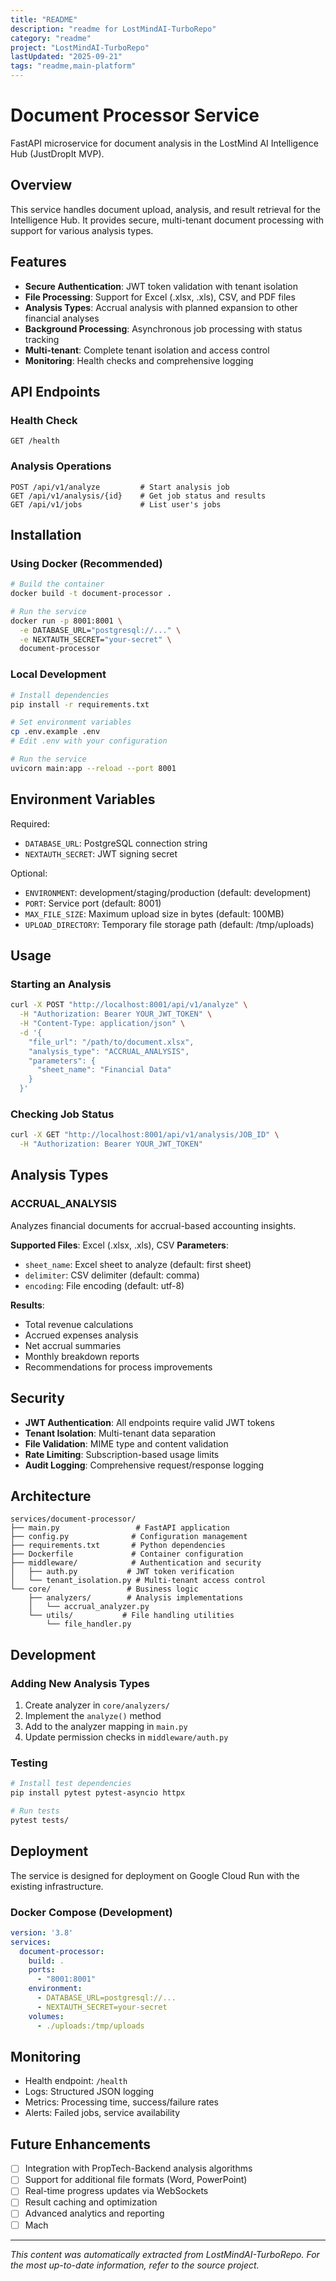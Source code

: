 ```yaml
---
title: "README"
description: "readme for LostMindAI-TurboRepo"
category: "readme"
project: "LostMindAI-TurboRepo"
lastUpdated: "2025-09-21"
tags: "readme,main-platform"
---
```


# Document Processor Service

FastAPI microservice for document analysis in the LostMind AI Intelligence Hub (JustDropIt MVP).

## Overview

This service handles document upload, analysis, and result retrieval for the Intelligence Hub. It provides secure, multi-tenant document processing with support for various analysis types.

## Features

- **Secure Authentication**: JWT token validation with tenant isolation
- **File Processing**: Support for Excel (.xlsx, .xls), CSV, and PDF files
- **Analysis Types**: Accrual analysis with planned expansion to other financial analyses
- **Background Processing**: Asynchronous job processing with status tracking
- **Multi-tenant**: Complete tenant isolation and access control
- **Monitoring**: Health checks and comprehensive logging

## API Endpoints

### Health Check
```
GET /health
```

### Analysis Operations
```
POST /api/v1/analyze         # Start analysis job
GET /api/v1/analysis/{id}    # Get job status and results
GET /api/v1/jobs             # List user's jobs
```

## Installation

### Using Docker (Recommended)

```bash
# Build the container
docker build -t document-processor .

# Run the service
docker run -p 8001:8001 \
  -e DATABASE_URL="postgresql://..." \
  -e NEXTAUTH_SECRET="your-secret" \
  document-processor
```

### Local Development

```bash
# Install dependencies
pip install -r requirements.txt

# Set environment variables
cp .env.example .env
# Edit .env with your configuration

# Run the service
uvicorn main:app --reload --port 8001
```

## Environment Variables

Required:
- `DATABASE_URL`: PostgreSQL connection string
- `NEXTAUTH_SECRET`: JWT signing secret

Optional:
- `ENVIRONMENT`: development/staging/production (default: development)
- `PORT`: Service port (default: 8001)
- `MAX_FILE_SIZE`: Maximum upload size in bytes (default: 100MB)
- `UPLOAD_DIRECTORY`: Temporary file storage path (default: /tmp/uploads)

## Usage

### Starting an Analysis

```bash
curl -X POST "http://localhost:8001/api/v1/analyze" \
  -H "Authorization: Bearer YOUR_JWT_TOKEN" \
  -H "Content-Type: application/json" \
  -d '{
    "file_url": "/path/to/document.xlsx",
    "analysis_type": "ACCRUAL_ANALYSIS",
    "parameters": {
      "sheet_name": "Financial Data"
    }
  }'
```

### Checking Job Status

```bash
curl -X GET "http://localhost:8001/api/v1/analysis/JOB_ID" \
  -H "Authorization: Bearer YOUR_JWT_TOKEN"
```

## Analysis Types

### ACCRUAL_ANALYSIS
Analyzes financial documents for accrual-based accounting insights.

**Supported Files**: Excel (.xlsx, .xls), CSV
**Parameters**:
- `sheet_name`: Excel sheet to analyze (default: first sheet)
- `delimiter`: CSV delimiter (default: comma)
- `encoding`: File encoding (default: utf-8)

**Results**:
- Total revenue calculations
- Accrued expenses analysis
- Net accrual summaries
- Monthly breakdown reports
- Recommendations for process improvements

## Security

- **JWT Authentication**: All endpoints require valid JWT tokens
- **Tenant Isolation**: Multi-tenant data separation
- **File Validation**: MIME type and content validation
- **Rate Limiting**: Subscription-based usage limits
- **Audit Logging**: Comprehensive request/response logging

## Architecture

```
services/document-processor/
├── main.py                 # FastAPI application
├── config.py              # Configuration management
├── requirements.txt       # Python dependencies
├── Dockerfile             # Container configuration
├── middleware/            # Authentication and security
│   ├── auth.py           # JWT token verification
│   └── tenant_isolation.py # Multi-tenant access control
└── core/                 # Business logic
    ├── analyzers/        # Analysis implementations
    │   └── accrual_analyzer.py
    └── utils/           # File handling utilities
        └── file_handler.py
```

## Development

### Adding New Analysis Types

1. Create analyzer in `core/analyzers/`
2. Implement the `analyze()` method
3. Add to the analyzer mapping in `main.py`
4. Update permission checks in `middleware/auth.py`

### Testing

```bash
# Install test dependencies
pip install pytest pytest-asyncio httpx

# Run tests
pytest tests/
```

## Deployment

The service is designed for deployment on Google Cloud Run with the existing infrastructure.

### Docker Compose (Development)

```yaml
version: '3.8'
services:
  document-processor:
    build: .
    ports:
      - "8001:8001"
    environment:
      - DATABASE_URL=postgresql://...
      - NEXTAUTH_SECRET=your-secret
    volumes:
      - ./uploads:/tmp/uploads
```

## Monitoring

- Health endpoint: `/health`
- Logs: Structured JSON logging
- Metrics: Processing time, success/failure rates
- Alerts: Failed jobs, service availability

## Future Enhancements

- [ ] Integration with PropTech-Backend analysis algorithms
- [ ] Support for additional file formats (Word, PowerPoint)
- [ ] Real-time progress updates via WebSockets
- [ ] Result caching and optimization
- [ ] Advanced analytics and reporting
- [ ] Mach

---
*This content was automatically extracted from LostMindAI-TurboRepo. For the most up-to-date information, refer to the source project.*
